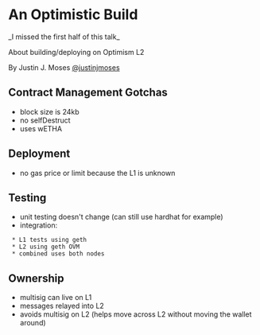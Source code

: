 = An Optimistic Build =

_I missed the first half of this talk_

About building/deploying on Optimism L2

By Justin J. Moses [[https://twitter.com/justinjmoses|@justinjmoses]]

== Contract Management Gotchas ==

* block size is 24kb
* no selfDestruct
* uses wETHA

== Deployment ==

* no gas price or limit because the L1 is unknown

== Testing ==

* unit testing doesn't change (can still use hardhat for example)
* integration:
  * L1 tests using geth
  * L2 using geth OVM
  * combined uses both nodes

== Ownership ==

* multisig can live on L1
* messages relayed into L2
* avoids multisig on L2 (helps move across L2 without moving the wallet around)

